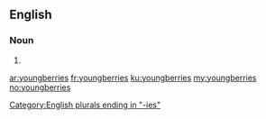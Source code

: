 ==English==

===Noun===
{{head|en|noun plural form}}

# {{plural of|youngberry|lang=en}}

[[Category:English plurals ending in "-ies"]]

[[ar:youngberries]]
[[fr:youngberries]]
[[ku:youngberries]]
[[my:youngberries]]
[[no:youngberries]]